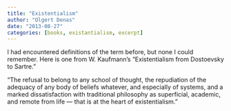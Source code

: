 ```yaml
---
title: "Existentialism"
author: "Olgert Denas"
date: "2013-08-27"
categories: [books, existantialism, excerpt]
---
```


I had encountered definitions of the term before, but none I could remember. Here is one from W. Kaufmann’s “Existentialism from Dostoevsky to Sartre.”

“The refusal to belong to any school of thought, the repudiation of the adequacy of any body of beliefs whatever, and especially of systems, and a marked dissatisfaction with traditional philosophy as superficial, academic, and remote from life — that is at the heart of existentialism.”

